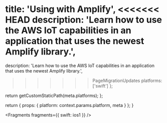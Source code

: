 
  title: 'Using with Amplify',
<<<<<<< HEAD
  description: 'Learn how to use the AWS IoT capabilities in an application that uses the newest Amplify library.',
=======
  description:
    'Learn how to use the AWS IoT capabilities in an application that uses the newest Amplify library.',
>>>>>>> PageMigrationUpdates
  platforms: ['swift']
};

  return getCustomStaticPath(meta.platforms);
};

  return {
    props: {
      platform: context.params.platform,
      meta
    }
  };
}


<Fragments fragments={{ swift: ios1 }} />
